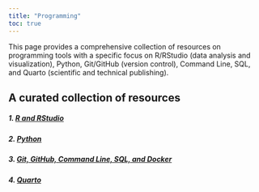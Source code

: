 ```yaml
---
title: "Programming"
toc: true
---
```


This page provides a comprehensive collection of resources on programming tools with a specific focus on R/RStudio (data analysis and visualization), Python, Git/GitHub (version control), Command Line, SQL, and Quarto (scientific and technical publishing).

## A curated collection of resources

##### 1. [R and RStudio](r_rstudio.qmd)

##### 2. [Python](python.qmd)

##### 3. [Git, GitHub, Command Line, SQL, and Docker](git_hub_cl_sql_docker.qmd)

##### 4. [Quarto](quarto.qmd)
